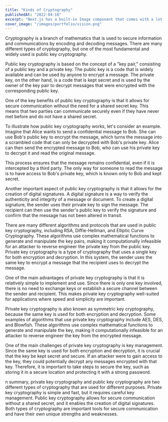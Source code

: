 ```yaml
---
title: "Kinds of Cryptography"
publishedAt: "2022-04-16"
excerpt: "Next.js has a built-in Image component that comes with a lot of performance optimization features when you are using it."
cover_image: "/images/portfolio/vision.png"
---
```


Cryptography is a branch of mathematics that is used to secure information and communications by encoding and decoding messages. There are many different types of cryptography, but one of the most fundamental and widely used is public key cryptography.

Public key cryptography is based on the concept of a "key pair," consisting of a public key and a private key. The public key is a code that is widely available and can be used by anyone to encrypt a message. The private key, on the other hand, is a code that is kept secret and is used by the owner of the key pair to decrypt messages that were encrypted with the corresponding public key.

One of the key benefits of public key cryptography is that it allows for secure communication without the need for a shared secret key. This means that two parties can communicate securely even if they have never met before and do not have a shared secret.

To illustrate how public key cryptography works, let's consider an example. Imagine that Alice wants to send a confidential message to Bob. She can use Bob's public key to encrypt the message, which turns the message into a scrambled code that can only be decrypted with Bob's private key. Alice can then send the encrypted message to Bob, who can use his private key to decrypt it and read the original message.

This process ensures that the message remains confidential, even if it is intercepted by a third party. The only way
for someone to read the message is to have access to Bob's private key, which is known only to Bob and kept secret.

Another important aspect of public key cryptography is that it allows for the creation of digital signatures. A digital signature is a way to verify the authenticity and integrity of a message or document. To create a digital signature, the sender uses their private key to sign the message. The recipient can then use the sender's public key to verify the signature and confirm that the message has not been altered in transit.

There are many different algorithms and protocols that are used in public key cryptography, including RSA, Diffie-Hellman, and Elliptic Curve Cryptography. These algorithms use complex mathematical functions to generate and manipulate the key pairs, making it computationally infeasible for an attacker to reverse engineer the private key from the public key.
Private key cryptography is a type of cryptography that uses a single key for both encryption and decryption. In this system, the sender uses the same key to encrypt a message that the recipient uses to decrypt the message.

One of the main advantages of private key cryptography is that it is relatively simple to implement and use. Since there is only one key involved, there is no need to exchange keys or establish a secure channel between the sender and recipient. This makes private key cryptography well-suited for applications where speed and simplicity are important.

Private key cryptography is also known as symmetric key cryptography, because the same key is used for both encryption and decryption. Some examples of algorithms that use private key cryptography include AES, DES, and Blowfish. These algorithms use complex mathematical functions to generate and manipulate the key, making it computationally infeasible for an attacker to reverse engineer the key from the encrypted message.

One of the main challenges of private key cryptography is key management. Since the same key is used for both encryption and decryption, it is crucial that the key be kept secret and secure. If an attacker were to gain access to the key, they could potentially decrypt any messages encrypted with that key. Therefore, it is important to take steps to secure the key, such as storing it in a secure location and protecting it with a strong password.

n summary, private key cryptography and public key cryptography are two different types of cryptography that are used for different purposes. Private key cryptography is simple and fast, but it requires careful key management. Public key cryptography allows for secure communication without a shared secret, and it enables the creation of digital signatures. Both types of cryptography are important tools for secure communication and have their own unique strengths and weaknesses.
